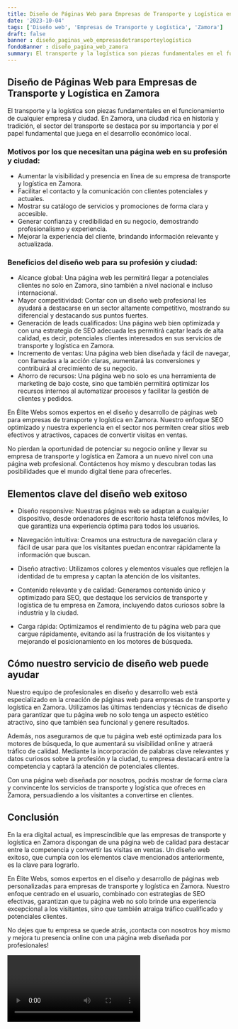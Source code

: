 ```yaml
---
title: Diseño de Páginas Web para Empresas de Transporte y Logística en Zamora
date: '2023-10-04'
tags: ['Diseño web', 'Empresas de Transporte y Logística', 'Zamora']
draft: false
banner : diseño_paginas_web_empresasdetransporteylogística
fondoBanner : diseño_pagina_web_zamora
summary: El transporte y la logística son piezas fundamentales en el funcionamiento de cualquier empresa y ciudad. En Zamora, una ciudad rica en historia y tradición, el sector del transporte se destaca por su importancia y por el papel fundamental que juega en el desarrollo económico local. 
---
```


## Diseño de Páginas Web para Empresas de Transporte y Logística en Zamora

El transporte y la logística son piezas fundamentales en el funcionamiento de cualquier empresa y ciudad. En Zamora, una ciudad rica en historia y tradición, el sector del transporte se destaca por su importancia y por el papel fundamental que juega en el desarrollo económico local. 

### Motivos por los que necesitan una página web en su profesión y ciudad:
- Aumentar la visibilidad y presencia en línea de su empresa de transporte y logística en Zamora.
- Facilitar el contacto y la comunicación con clientes potenciales y actuales.
- Mostrar su catálogo de servicios y promociones de forma clara y accesible.
- Generar confianza y credibilidad en su negocio, demostrando profesionalismo y experiencia.
- Mejorar la experiencia del cliente, brindando información relevante y actualizada.

### Beneficios del diseño web para su profesión y ciudad:
- Alcance global: Una página web les permitirá llegar a potenciales clientes no solo en Zamora, sino también a nivel nacional e incluso internacional.
- Mayor competitividad: Contar con un diseño web profesional les ayudará a destacarse en un sector altamente competitivo, mostrando su diferencial y destacando sus puntos fuertes.
- Generación de leads cualificados: Una página web bien optimizada y con una estrategia de SEO adecuada les permitirá captar leads de alta calidad, es decir, potenciales clientes interesados en sus servicios de transporte y logística en Zamora.
- Incremento de ventas: Una página web bien diseñada y fácil de navegar, con llamadas a la acción claras, aumentará las conversiones y contribuirá al crecimiento de su negocio.
- Ahorro de recursos: Una página web no solo es una herramienta de marketing de bajo coste, sino que también permitirá optimizar los recursos internos al automatizar procesos y facilitar la gestión de clientes y pedidos.

En Élite Webs somos expertos en el diseño y desarrollo de páginas web para empresas de transporte y logística en Zamora. Nuestro enfoque SEO optimizado y nuestra experiencia en el sector nos permiten crear sitios web efectivos y atractivos, capaces de convertir visitas en ventas.

No pierdan la oportunidad de potenciar su negocio online y llevar su empresa de transporte y logística en Zamora a un nuevo nivel con una página web profesional. Contáctenos hoy mismo y descubran todas las posibilidades que el mundo digital tiene para ofrecerles.

<GifSeo />

<Cta />

## Elementos clave del diseño web exitoso

- Diseño responsive: Nuestras páginas web se adaptan a cualquier dispositivo, desde ordenadores de escritorio hasta teléfonos móviles, lo que garantiza una experiencia óptima para todos los usuarios.

- Navegación intuitiva: Creamos una estructura de navegación clara y fácil de usar para que los visitantes puedan encontrar rápidamente la información que buscan.

- Diseño atractivo: Utilizamos colores y elementos visuales que reflejen la identidad de tu empresa y captan la atención de los visitantes.

- Contenido relevante y de calidad: Generamos contenido único y optimizado para SEO, que destaque los servicios de transporte y logística de tu empresa en Zamora, incluyendo datos curiosos sobre la industria y la ciudad.

- Carga rápida: Optimizamos el rendimiento de tu página web para que cargue rápidamente, evitando así la frustración de los visitantes y mejorando el posicionamiento en los motores de búsqueda.

## Cómo nuestro servicio de diseño web puede ayudar

Nuestro equipo de profesionales en diseño y desarrollo web está especializado en la creación de páginas web para empresas de transporte y logística en Zamora. Utilizamos las últimas tendencias y técnicas de diseño para garantizar que tu página web no solo tenga un aspecto estético atractivo, sino que también sea funcional y genere resultados.

Además, nos aseguramos de que tu página web esté optimizada para los motores de búsqueda, lo que aumentará su visibilidad online y atraerá tráfico de calidad. Mediante la incorporación de palabras clave relevantes y datos curiosos sobre la profesión y la ciudad, tu empresa destacará entre la competencia y captará la atención de potenciales clientes.

Con una página web diseñada por nosotros, podrás mostrar de forma clara y convincente los servicios de transporte y logística que ofreces en Zamora, persuadiendo a los visitantes a convertirse en clientes.

## Conclusión

En la era digital actual, es imprescindible que las empresas de transporte y logística en Zamora dispongan de una página web de calidad para destacar entre la competencia y convertir las visitas en ventas. Un diseño web exitoso, que cumpla con los elementos clave mencionados anteriormente, es la clave para lograrlo.

En Élite Webs, somos expertos en el diseño y desarrollo de páginas web personalizadas para empresas de transporte y logística en Zamora. Nuestro enfoque centrado en el usuario, combinado con estrategias de SEO efectivas, garantizan que tu página web no solo brinde una experiencia excepcional a los visitantes, sino que también atraiga tráfico cualificado y potenciales clientes.

No dejes que tu empresa se quede atrás, ¡contacta con nosotros hoy mismo y mejora tu presencia online con una página web diseñada por profesionales!

<Video />

<CtaBot job='Empresas de Transporte y Logística' city='Zamora'/>

<Gmaps query='Zamora+españa+maps' />